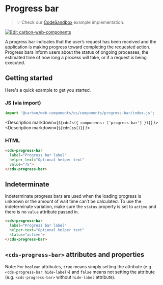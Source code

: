 
# Progress bar

> 💡 Check our
> [CodeSandbox](https://codesandbox.io/s/github/carbon-design-system/carbon-for-ibm-dotcom/tree/feat/main/packages/carbon-web-components/examples/codesandbox/basic/components/progress-bar)
> example implementation.

[![Edit carbon-web-components](https://codesandbox.io/static/img/play-codesandbox.svg)](https://codesandbox.io/s/github/carbon-design-system/carbon-for-ibm-dotcom/tree/feat/main/packages/carbon-web-components/examples/codesandbox/basic/components/progress-bar)

A progress bar indicates that the user’s request has been received and the
application is making progress toward completing the requested action. Progress
bars inform users about the status of ongoing processes, the estimated time of
how long a process will take, or if a request is being executed.

## Getting started

Here's a quick example to get you started.

### JS (via import)

```javascript
import '@carbon/web-components/es/components/progress-bar/index.js';
```

<Description markdown={`${cdnJs({ components: ['progress-bar'] })}`} />
<Description markdown={`${cdnCss()}`} />

### HTML

```html
<cds-progress-bar
  label="Progress bar label"
  helper-text="Optional helper text"
  value="75">
</cds-progress-bar>
```

## Indeterminate

Indeterminate progress bars are used when the loading progress is unknown or the
amount of wait time can’t be calculated. To use the indeterminate variation,
make sure the `status` property is set to `active` and there is no `value`
attribute passed in.

```html
<cds-progress-bar
  label="Progress bar label"
  helper-text="Optional helper text"
  status="active">
</cds-progress-bar>
```

## `<cds-progress-bar>` attributes and properties

Note: For `boolean` attributes, `true` means simply setting the attribute (e.g.
`<cds-progress-bar hide-label>`) and `false` means not setting the attribute
(e.g. `<cds-progress-bar>` without `hide-label` attribute).

<Props of="cds-progress-bar" />
